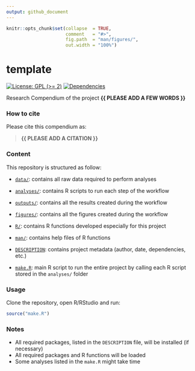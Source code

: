 ```yaml
---
output: github_document
---
```


<!-- README.md is generated from README.Rmd. Please edit that file -->


```r
knitr::opts_chunk$set(collapse  = TRUE,
                      comment   = "#>",
                      fig.path  = "man/figures/",
                      out.width = "100%")
```



# template


<!-- badges: start -->
[![License: GPL (>= 2)](https://img.shields.io/badge/License-GPL%20%28%3E%3D%202%29-blue.svg)](https://choosealicense.com/licenses/gpl-2.0/)
[![Dependencies](https://img.shields.io/badge/dependencies-2/94-green?style=flat)](#)
<!-- badges: end -->


Research Compendium of the project **{{ PLEASE ADD A FEW WORDS }}**



### How to cite

Please cite this compendium as: 

> **{{ PLEASE ADD A CITATION }}**



### Content

This repository is structured as follow:

- [`data/`](https://github.com/Loic-sanchez/template/tree/master/data):
contains all raw data required to perform analyses

- [`analyses/`](https://github.com/Loic-sanchez/template/tree/master/analyses/):
contains R scripts to run each step of the workflow

- [`outputs/`](https://github.com/Loic-sanchez/template/tree/master/outputs):
contains all the results created during the workflow

- [`figures/`](https://github.com/Loic-sanchez/template/tree/master/figures):
contains all the figures created during the workflow

- [`R/`](https://github.com/Loic-sanchez/template/tree/master/R):
contains R functions developed especially for this project

- [`man/`](https://github.com/Loic-sanchez/template/tree/master/man):
contains help files of R functions

- [`DESCRIPTION`](https://github.com/Loic-sanchez/template/tree/master/DESCRIPTION):
contains project metadata (author, date, dependencies, etc.)

- [`make.R`](https://github.com/Loic-sanchez/template/tree/master/make.R):
main R script to run the entire project by calling each R script stored in the `analyses/` folder



### Usage

Clone the repository, open R/RStudio and run:

```r
source("make.R")
```



### Notes

- All required packages, listed in the `DESCRIPTION` file, will be installed (if necessary)
- All required packages and R functions will be loaded
- Some analyses listed in the `make.R` might take time

